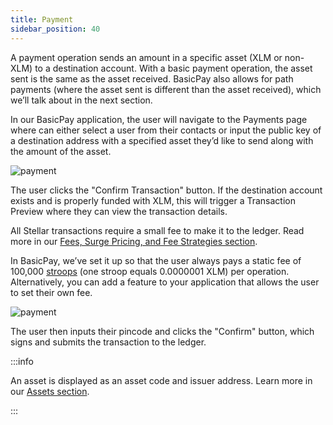 ```yaml
---
title: Payment
sidebar_position: 40
---
```


A payment operation sends an amount in a specific asset (XLM or non-XLM) to a destination account. With a basic payment operation, the asset sent is the same as the asset received. BasicPay also allows for path payments (where the asset sent is different than the asset received), which we’ll talk about in the next section.

In our BasicPay application, the user will navigate to the Payments page where can either select a user from their contacts or input the public key of a destination address with a specified asset they’d like to send along with the amount of the asset.

![payment](/assets/payment.png)

The user clicks the "Confirm Transaction" button. If the destination account exists and is properly funded with XLM, this will trigger a Transaction Preview where they can view the transaction details.

All Stellar transactions require a small fee to make it to the ledger. Read more in our [Fees, Surge Pricing, and Fee Strategies section](../../encyclopedia/fees-surge-pricing-fee-strategies).

In BasicPay, we’ve set it up so that the user always pays a static fee of 100,000 [stroops](../../fundamentals-and-concepts/stellar-data-structures/assets#amount-precision) (one stroop equals 0.0000001 XLM) per operation. Alternatively, you can add a feature to your application that allows the user to set their own fee.

![payment](/assets/fees.png)

The user then inputs their pincode and clicks the "Confirm" button, which signs and submits the transaction to the ledger.

:::info

An asset is displayed as an asset code and issuer address. Learn more in our [Assets section](https://developers.stellar.org/docs/fundamentals-and-concepts/stellar-data-structures/assets).

:::

